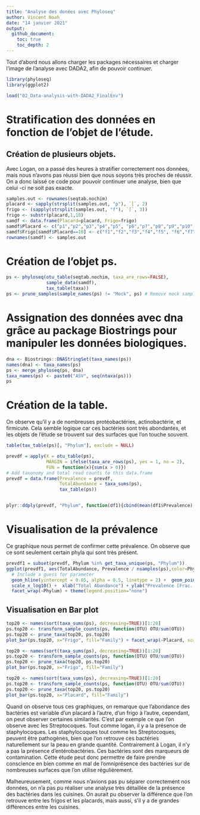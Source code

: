```yaml
---
title: "Analyse des donées avec Phyloseq"
author: Vincent Noah
date: "14 janvier 2021"
output:
  github_document:
    toc: true
    toc_depth: 2
---
```



Tout d'abord nous allons charger les packages nécessaires et charger l'image de l'analyse avec DADA2, afin de pouvoir continuer.
 
```r
library(phyloseq)
library(ggplot2)
```

```r
load("02_Data-analysis-with-DADA2_FinalEnv")
```



# Stratification des données en fonction de l'objet de l'étude.

## Création de plusieurs objets. 

Avec Logan, on a passé des heures à stratifier correctement nos données, mais nous n'avons pas réussi bien que nous soyons très proches de réussir. On a donc laissé ce code pour pouvoir continuer une analyse, bien que celui -ci ne soit pas exacte.

```r
samples.out <- rownames(seqtab.nochim)
placard <- sapply(strsplit(samples.out, "p"), `[`, 2)
frigo <- (sapply(strsplit(samples.out, "f"), `[`, 3))
frigo <- substr(placard,1,10)
samdf <- data.frame(Placard=placard, Frigo=frigo)
samdf$Placard <- c("p1","p2","p3","p4","p5", "p6","p7","p8","p9","p10")
samdf$Frigo[samdf$Placard==10] <- c("f1","f2","f3","f4","f5", "f6","f7","f8","f9","f10")
rownames(samdf) <- samples.out
```

# Création de l'objet ps.

```r
ps <- phyloseq(otu_table(seqtab.nochim, taxa_are_rows=FALSE), 
               sample_data(samdf), 
               tax_table(taxa))
ps <- prune_samples(sample_names(ps) != "Mock", ps) # Remove mock sample

```

# Assignation des données avec dna grâce au package Biostrings pour manipuler les données biologiques.


```r
dna <- Biostrings::DNAStringSet(taxa_names(ps))
names(dna) <- taxa_names(ps)
ps <- merge_phyloseq(ps, dna)
taxa_names(ps) <- paste0("ASV", seq(ntaxa(ps)))
ps
```

# Création de la table.

On observe qu'il y a de nombreuses protéobactéries, actinobactérie, et firmicute. Cela semble logique car ces bactéries sont très abondantes, et les objets de l'étude se trouvent sur des surfaces que l'on touche souvent.


```r
table(tax_table(ps)[, "Phylum"], exclude = NULL)

```


```r
prevdf = apply(X = otu_table(ps),
               MARGIN = ifelse(taxa_are_rows(ps), yes = 1, no = 2),
               FUN = function(x){sum(x > 0)})
# Add taxonomy and total read counts to this data.frame
prevdf = data.frame(Prevalence = prevdf,
                    TotalAbundance = taxa_sums(ps),
                    tax_table(ps))


plyr::ddply(prevdf, "Phylum", function(df1){cbind(mean(df1$Prevalence),sum(df1$Prevalence))})
```

# Visualisation de la prévalence

Ce graphique nous permet de confirmer cette prévalence. On observe que ce sont seulement certain phyla qui sont très présent.

```r
prevdf1 = subset(prevdf, Phylum %in% get_taxa_unique(ps, "Phylum"))
ggplot(prevdf1, aes(TotalAbundance, Prevalence / nsamples(ps),color=Phylum)) +
  # Include a guess for parameter
  geom_hline(yintercept = 0.05, alpha = 0.5, linetype = 2) +  geom_point(size = 2, alpha = 0.7) +
  scale_x_log10() +  xlab("Total Abundance") + ylab("Prevalence [Frac. Samples]") +
  facet_wrap(~Phylum) + theme(legend.position="none")
```





## Visualisation en Bar plot

```r
top20 <- names(sort(taxa_sums(ps), decreasing=TRUE))[1:20]
ps.top20 <- transform_sample_counts(ps, function(OTU) OTU/sum(OTU))
ps.top20 <- prune_taxa(top20, ps.top20)
plot_bar(ps.top20, x="Frigo", fill="Family") + facet_wrap(~Placard, scales="free_x")

```

```r
top20 <- names(sort(taxa_sums(ps), decreasing=TRUE))[1:20]
ps.top20 <- transform_sample_counts(ps, function(OTU) OTU/sum(OTU))
ps.top20 <- prune_taxa(top20, ps.top20)
plot_bar(ps.top20, x="Frigo", fill="Family")
```

```r
top20 <- names(sort(taxa_sums(ps), decreasing=TRUE))[1:20]
ps.top20 <- transform_sample_counts(ps, function(OTU) OTU/sum(OTU))
ps.top20 <- prune_taxa(top20, ps.top20)
plot_bar(ps.top20, x="Placard", fill="Family") 
```


Quand on observe tous ces graphiques, on remarque que l'abondance des bactéries est variable d'un placard à l'autre, d'un frigo à l'autre, cependant, on peut observer certaines similarités. C'est par exemple ce que l'on observe avec les Streptocoques. Tout comme logan, il y a la présence de staphylocoques. Les staphylocoques tout comme les Streptocoques, peuvent être pathogènes, bien que l'on retrouve ces bactéries naturellement sur la peau en grande quantité. Contrairement à Logan, il n'y a pas la présence d'entérobactéries. Ces bactéries sont des marqueurs de contamination. Cette étude peut donc permettre de faire prendre conscience en bien comme en mal de l'omniprésence des bactéries sur de nombreuses surfaces que l'on utilise régulièrement.

Malheureusement, comme nous n'avions pas pu séparer correctement nos données, on n'a pas pu réaliser une analyse très détaillée de la présence des bactéries dans les cuisines. On aurait pu observer la différence que l'on retrouve entre les frigos et les placards, mais aussi, s'il y a de grandes différences entre les cuisines.


